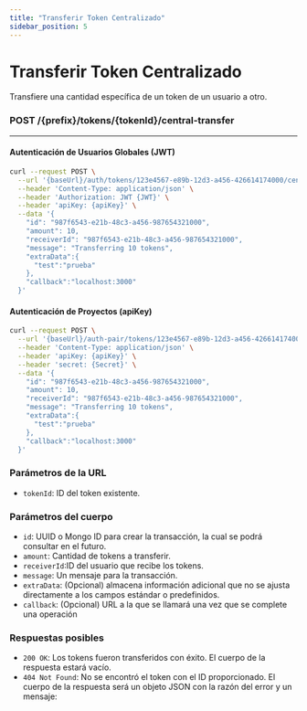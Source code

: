 ```yaml
---
title: "Transferir Token Centralizado"
sidebar_position: 5
---
```


# Transferir Token Centralizado

Transfiere una cantidad específica de un token de un usuario a otro.

### <span>POST</span> /{prefix}/tokens/{tokenId}/central-transfer

---

#### Autenticación de Usuarios Globales (JWT)

```bash
curl --request POST \
  --url '{baseUrl}/auth/tokens/123e4567-e89b-12d3-a456-426614174000/central-transfer' \
  --header 'Content-Type: application/json' \
  --header 'Authorization: JWT {JWT}' \
  --header 'apiKey: {apiKey}' \
  --data '{
    "id": "987f6543-e21b-48c3-a456-987654321000",
    "amount": 10,
    "receiverId": "987f6543-e21b-48c3-a456-987654321000",
    "message": "Transferring 10 tokens",
    "extraData":{
      "test":"prueba"
    },
    "callback":"localhost:3000"
  }'
```

#### Autenticación de Proyectos (apiKey)

```bash
curl --request POST \
  --url '{baseUrl}/auth-pair/tokens/123e4567-e89b-12d3-a456-426614174000/central-transfer' \
  --header 'Content-Type: application/json' \
  --header 'apiKey: {apiKey}' \
  --header 'secret: {Secret}' \
  --data '{
    "id": "987f6543-e21b-48c3-a456-987654321000",
    "amount": 10,
    "receiverId": "987f6543-e21b-48c3-a456-987654321000",
    "message": "Transferring 10 tokens",
    "extraData":{
      "test":"prueba"
    },
    "callback":"localhost:3000"
  }'
```

### Parámetros de la URL

- `tokenId`: ID del token existente.

### Parámetros del cuerpo

- `id`: UUID o Mongo ID para crear la transacción, la cual se podrá consultar en el futuro.
- `amount`: Cantidad de tokens a transferir.
- `receiverId`:ID del usuario que recibe los tokens.
- `message`: Un mensaje para la transacción.
- `extraData`: (Opcional) almacena información adicional que no se ajusta directamente a los campos estándar o predefinidos.
- `callback`: (Opcional) URL a la que se llamará una vez que se complete una operación

### Respuestas posibles

- `200 OK`: Los tokens fueron transferidos con éxito. El cuerpo de la respuesta estará vacío.
- `404 Not Found`: No se encontró el token con el ID proporcionado. El cuerpo de la respuesta será un objeto JSON con la razón del error y un mensaje:
